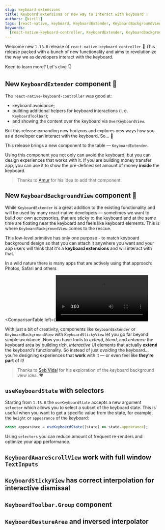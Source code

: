 ```yaml
---
slug: keyboard-extensions
title: Keyboard extensions or new way to interact with keyboard 💡
authors: [kirill]
tags: [react-native, keyboard, KeyboardExtender, KeyboardBackgroundView]
keywords:
  [react-native-keyboard-controller, KeyboardExtender, KeyboardBackgroundView]
---
```


Welcome new `1.18.0` release of `react-native-keyboard-controller` 🎉 This release packed with a bunch of new functionality and aims to revolutionize the way we as developers interact with the keyboard.

Keen to learn more? Let's dive 👇

<!-- truncate -->

## New `KeyboardExtender` component 🧩

The `react-native-keyboard-controller` was good at:

- keyboard avoidance;
- building additional helpers for keyboard interactions (i. e. `KeyboardToolbar`);
- and showing the content over the keyboard via `OverKeyboardView`.

But this release expanding new horizons and explores new ways how you as a developer can interact with the keyboard. So... 🥁

This release brings a new component to the table — `KeyboardExtender`.


<div style={{ display: "flex", justifyContent: "center", marginBottom: 20 }}>
  <Lottie
    className="lottie"
    animationData={KeyboardExtender}
    style={{ width: 400, height: 400 }}
    loop
  />
</div>

Using this component you not only can avoid the keyboard, but you can design experiences that works with it. If you are building money transfer app, you can use it to show the pre-defined set amount of money **inside** the keyboard.

> Thanks to [Amur](https://github.com/Amurmurmur) for his idea to add that component.

## New `KeyboardBackgroundView` component 🎨

While `KeyboardExtender` is a great addition to the existing functionality and will be used by many react-native developers — sometimes we want to build our own accessories, that are sticky to the keyboard and at the same time are floating near the keyboard and feels like keyboard elements. This is where `KeyboardBackgroundView` comes to the rescue.


<div style={{ display: "flex", justifyContent: "center", marginBottom: 20 }}>
  <Lottie
    className="lottie"
    animationData={KeyboardBackgroundView}
    style={{ width: 400, height: 400 }}
    loop
  />
</div>

This low-level primitive has only one purpose - to match keyboard background design so that you can attach it anywhere you want and your app users will think that it's a **keyboard extensions** and will interact with that.

In a wild nature there is many apps that are actively using that approach: Photos, Safari and others


<ComparisonTable
  left={<Video src="/video/safari.mp4" width={51} />}
  right={<Video src="/video/photos-app.mp4" width={50} />}
  leftText={<i>iOS Safari app.</i>}
  rightText={<i>iOS Photos app.</i>}
/>

With just a bit of creativity, components like `KeyboardExtender` or `KeyboardBackgroundView` with `KeyboardStickyView` let you go far beyond simple avoidance. Now you have tools to _extend_, _blend_, and _enhance_ the keyboard area by building _rich_, _interactive_ UI elements that actually **extend** the keyboard’s functionality. So instead of just _avoiding_ the keyboard... you’re designing experiences that **work** with it — or even feel like **they’re part** of it!

> Thanks to [Seb Vidal](https://github.com/sebjvidal) for his exploration of the keyboard background view idea. ❤️

## `useKeyboardState` with selectors

Starting from `1.18.0` the `useKeyboardState` accepts a new argument `selector` which allows you to select a subset of the keyboard state. This is useful when you want to get a specific value from the state, for example, the `height` or `appearance` of the keyboard:

```ts
const appearance = useKeyboardState((state) => state.appearance);
```

Using `selectors` you can reduce amount of frequent re-renders and optimize your app performance.

## `KeyboardAwareScrollView` work with full window `TextInputs`

## `KeyboardStickyView` has correct interpolation for interactive dismissal

## `KeyboardToolbar.Group` component

## `KeyboardGestureArea` and inversed interpolator
